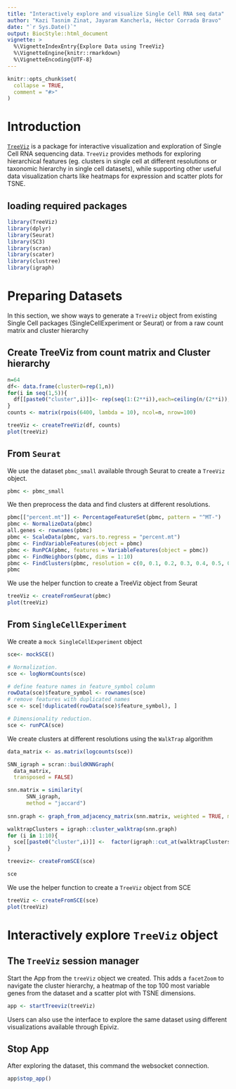 ```yaml
---
title: "Interactively explore and visualize Single Cell RNA seq data"
author: "Kazi Tasnim Zinat, Jayaram Kancherla, Héctor Corrada Bravo"
date: "`r Sys.Date()`"
output: BiocStyle::html_document
vignette: >
  %\VignetteIndexEntry{Explore Data using TreeViz}
  %\VignetteEngine{knitr::rmarkdown}
  %\VignetteEncoding{UTF-8}
---
```

  
```r
knitr::opts_chunk$set(
  collapse = TRUE,
  comment = "#>"
)
```

# Introduction

[`TreeViz`](https://github.com/HCBravoLab/TreeViz) is a package for interactive visualization and exploration of Single Cell RNA sequencing data. `TreeViz` provides methods for exploring hierarchical features (eg. clusters in single cell at different resolutions or taxonomic hierarchy in single cell datasets), while supporting other useful data visualization charts like heatmaps for expression and scatter plots for TSNE.

## loading required packages

```r
library(TreeViz)
library(dplyr)
library(Seurat)
library(SC3)
library(scran)
library(scater)
library(clustree)
library(igraph)
```

# Preparing Datasets

In this section, we show ways to generate a `TreeViz` object from existing Single Cell packages (SingleCellExperiment or Seurat) or from a raw count matrix and cluster hierarchy

## Create TreeViz from count matrix and Cluster hierarchy

```r
n=64
df<- data.frame(cluster0=rep(1,n))
for(i in seq(1,5)){
  df[[paste0("cluster",i)]]<- rep(seq(1:(2**i)),each=ceiling(n/(2**i)),len=n)
}
counts <- matrix(rpois(6400, lambda = 10), ncol=n, nrow=100)

treeViz <- createTreeViz(df, counts)
plot(treeViz)
```


## From `Seurat`

We use the dataset `pbmc_small` available through Seurat to create a `TreeViz` object.  

```r
pbmc <- pbmc_small
```

We then preprocess the data and find clusters at different resolutions.

```r
pbmc[["percent.mt"]] <- PercentageFeatureSet(pbmc, pattern = "^MT-")
pbmc <- NormalizeData(pbmc)
all.genes <- rownames(pbmc)
pbmc <- ScaleData(pbmc, vars.to.regress = "percent.mt")
pbmc <- FindVariableFeatures(object = pbmc)
pbmc <- RunPCA(pbmc, features = VariableFeatures(object = pbmc))
pbmc <- FindNeighbors(pbmc, dims = 1:10)
pbmc <- FindClusters(pbmc, resolution = c(0, 0.1, 0.2, 0.3, 0.4, 0.5, 0.6, 0.7, 0.8, 0.9, 1.0), print.output = 0, save.SNN = TRUE)
pbmc
```

We use the helper function to create a TreeViz object from Seurat

```r
treeViz <- createFromSeurat(pbmc)
plot(treeViz)
```

## From `SingleCellExperiment`

We create a `mock SingleCellExperiment` object

```r

sce<- mockSCE()

# Normalization.
sce <- logNormCounts(sce)

# define feature names in feature_symbol column
rowData(sce)$feature_symbol <- rownames(sce)
# remove features with duplicated names
sce <- sce[!duplicated(rowData(sce)$feature_symbol), ]

# Dimensionality reduction.
sce <- runPCA(sce)
```

We create clusters at different resolutions using the `WalkTrap` algorithm

```r
data_matrix <- as.matrix(logcounts(sce))

SNN_igraph = scran::buildKNNGraph(
  data_matrix, 
  transposed = FALSE)

snn.matrix = similarity(
      SNN_igraph, 
      method = "jaccard")
    
snn.graph <- graph_from_adjacency_matrix(snn.matrix, weighted = TRUE, mode = "undirected")

walktrapClusters = igraph::cluster_walktrap(snn.graph)
for (i in 1:10){
  sce[[paste0("cluster",i)]] <-  factor(igraph::cut_at(walktrapClusters, n = i))
}

treeviz<- createFromSCE(sce)

sce
```

We use the helper function to create a `TreeViz` object from SCE

```r
treeViz <- createFromSCE(sce)
plot(treeViz)
```

# Interactively explore `TreeViz` object

## The `TreeViz` session manager

Start the App from the `treeViz` object we created. This adds a `facetZoom` to navigate the cluster hierarchy, a heatmap of the top 100 most variable genes from the dataset and a scatter plot with TSNE dimensions. 
 
```r
app <- startTreeviz(treeViz)
```

Users can also use the interface to explore the same dataset using different visualizations available through Epiviz.

## Stop App

After exploring the dataset, this command the websocket connection. 

```r
app$stop_app()
```

